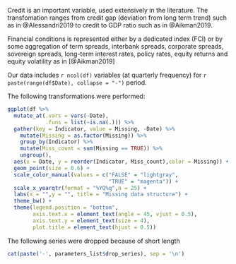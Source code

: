
\subsection{Variable choice}

Credit is an important variable, used extensively in the literature. The
transfomation ranges from credit gap (deviation from long term trend) such as
in @Alessandri2019 to credit to GDP ratio such as in @Aikman2019.

Financial conditions is represented either by a dedicated index (FCI) or by some
aggregation of term spreads, interbank spreads, corporate spreads, sovereign
spreads, long-term interest rates, policy rates, equity returns and equity
volatility as in [@Aikman2019]


\subsection{Data}

Our data includes `r ncol(df)` variables
(at quarterly frequency) for
`r paste(range(df$Date), collapse = "-")` period.

The following transformations were performed:

\begin{enumerate}
  \item
  Selected variables(real activity, prices, credit, etc) are transformed
  to YoY rates of change.
\end{enumerate}


\subsection{Data structure}

```r

ggplot(df %>%
  mutate_at(.vars = vars(-Date),
            .funs = list(~is.na(.))) %>%
  gather(key = Indicator, value = Missing, -Date) %>% 
    mutate(Missing = as.factor(Missing)) %>% 
    group_by(Indicator) %>% 
    mutate(Miss_count = sum(Missing == TRUE)) %>% 
    ungroup(),
  aes(x = Date, y = reorder(Indicator, Miss_count),color = Missing)) + 
  geom_point(size = 0.6) + 
  scale_color_manual(values = c("FALSE" = "lightgray",
                                "TRUE" = "magenta")) +
  scale_x_yearqtr(format = "%YQ%q",n = 25) + 
  labs(x = "",y = "", title = "Missing data structure") + 
  theme_bw() + 
  theme(legend.position = "bottom",
        axis.text.x = element_text(angle = 45, vjust = 0.5),
        axis.text.y = element_text(size = 4),
        plot.title = element_text(hjust = 0.5))

```


The following series were dropped because of short length

```r

cat(paste('-', parameters_list$drop_series), sep = '\n') 

``` 

